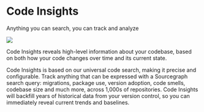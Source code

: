 # Code Insights

<p className="subtitle">Anything you can search, you can track and analyze</p>

<img src="https://sourcegraphstatic.com/docs/images/code_insights/insights_index_dark.png" />

Code Insights reveals high-level information about your codebase, based on both how your code changes over time and its current state.

Code Insights is based on our universal code search, making it precise and configurable. Track anything that can be expressed with a Sourcegraph search query: migrations, package use, version adoption, code smells, codebase size and much more, across 1,000s of repositories. Code Insights will backfill years of historical data from your version control, so you can immediately reveal current trends and baselines.

<QuickLinks>
    <QuickLink href="./code_insights/quickstart" icon="presets" imgAlt="Quickstart" title="Quickstart" description="Learn how to work with Code Insights." />
    <QuickLink href="./code_insights/language_insight_quickstart" icon="lightbulb" imgAlt="Language Insight Quickstart" title="Language Insight Quickstart" description="Get started and create your first language code insight in 5 minutes or less." />
    <QuickLink href="https://www.youtube.com/watch?v=fMCUJQHfbUA" icon="theming" imgAlt="Watch the Code Insights demo video" title="Demo Video" description="Watch the Code Insights demo video for better understanding." />
    <QuickLink href="./code_insights/references/requirements" icon="installation" imgAlt="Requirements" title="Requirements" description="Learn about requirements for your working with Code Insights." />

</QuickLinks>
